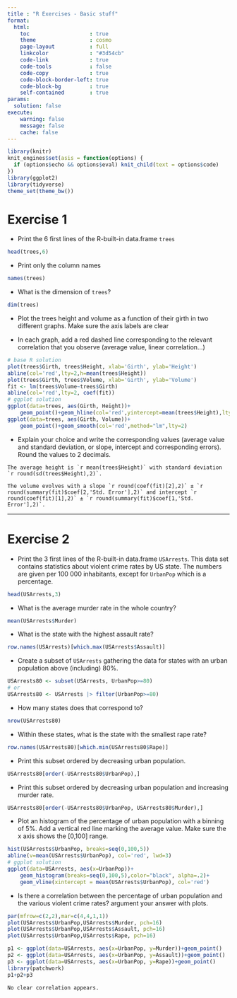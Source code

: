 ```yaml
---
title : "R Exercises - Basic stuff"
format: 
  html:
    toc                   : true
    theme                 : cosmo
    page-layout           : full
    linkcolor             : "#3d54cb"
    code-link             : true
    code-tools            : false
    code-copy             : true
    code-block-border-left: true
    code-block-bg         : true
    self-contained        : true
params:
  solution: false
execute: 
    warning: false
    message: false
    cache: false
---
```



```r
library(knitr)
knit_engines$set(asis = function(options) {
  if (options$echo && options$eval) knit_child(text = options$code)
})
library(ggplot2)
library(tidyverse)
theme_set(theme_bw())
```



# Exercise 1

- Print the 6 first lines of the R-built-in data.frame `trees`

```r
head(trees,6)
```

- Print only the column names

```r
names(trees)
```

- What is the dimension of `trees`?

```r
dim(trees)
```

- Plot the trees height and volume as a function of their girth in two different graphs. Make sure the axis labels are clear

- In each graph, add a red dashed line corresponding to the relevant correlation that you observe (average value, linear correlation...)

```r
# base R solution
plot(trees$Girth, trees$Height, xlab='Girth', ylab='Height')
abline(col='red',lty=2,h=mean(trees$Height))
plot(trees$Girth, trees$Volume, xlab='Girth', ylab='Volume')
fit <- lm(trees$Volume~trees$Girth)
abline(col='red',lty=2, coef(fit))
# ggplot solution
ggplot(data=trees, aes(Girth, Height))+
    geom_point()+geom_hline(col='red',yintercept=mean(trees$Height),lty=2)
ggplot(data=trees, aes(Girth, Volume))+
    geom_point()+geom_smooth(col='red',method="lm",lty=2)
```

- Explain your choice and write the corresponding values (average value and standard deviation, or slope, intercept and corresponding errors). Round the values to 2 decimals.

```asis
The average height is `r mean(trees$Height)` with standard deviation `r round(sd(trees$Height),2)`.

The volume evolves with a slope `r round(coef(fit)[2],2)` ± `r round(summary(fit)$coef[2,'Std. Error'],2)` and intercept `r round(coef(fit)[1],2)` ± `r round(summary(fit)$coef[1,'Std. Error'],2)`.
```

-------

# Exercise 2 

- Print the 3 first lines of the R-built-in data.frame `USArrests`. This data set contains statistics about violent crime rates by US state. The numbers are given per 100 000 inhabitants, except for `UrbanPop` which is a percentage.

```r
head(USArrests,3)
```

- What is the average murder rate in the whole country?

```r
mean(USArrests$Murder)
```

- What is the state with the highest assault rate?

```r
row.names(USArrests)[which.max(USArrests$Assault)]
```

- Create a subset of `USArrests` gathering the data for states with an urban population above (including) 80%.

```r
USArrests80 <- subset(USArrests, UrbanPop>=80)
# or
USArrests80 <- USArrests |> filter(UrbanPop>=80)
```

- How many states does that correspond to?

```r
nrow(USArrests80)
```

- Within these states, what is the state with the smallest rape rate?

```r
row.names(USArrests80)[which.min(USArrests80$Rape)]
```

- Print this subset ordered by decreasing urban population.

```r
USArrests80[order(-USArrests80$UrbanPop),]
```

- Print this subset ordered by decreasing urban population and increasing murder rate.

```r
USArrests80[order(-USArrests80$UrbanPop, USArrests80$Murder),]
```

- Plot an histogram of the percentage of urban population with a binning of 5%. Add a vertical red line marking the average value. Make sure the x axis shows the [0,100] range.

```r
hist(USArrests$UrbanPop, breaks=seq(0,100,5))
abline(v=mean(USArrests$UrbanPop), col='red', lwd=3)
# ggplot solution
ggplot(data=USArrests, aes(x=UrbanPop))+
    geom_histogram(breaks=seq(0,100,5),color="black", alpha=.2)+
    geom_vline(xintercept = mean(USArrests$UrbanPop), col='red')
```

- Is there a correlation between the percentage of urban population and the various violent crime rates? argument your answer with plots.

```r
par(mfrow=c(2,2),mar=c(4,4,1,1))
plot(USArrests$UrbanPop,USArrests$Murder, pch=16)
plot(USArrests$UrbanPop,USArrests$Assault, pch=16)
plot(USArrests$UrbanPop,USArrests$Rape, pch=16)
```

```r
p1 <- ggplot(data=USArrests, aes(x=UrbanPop, y=Murder))+geom_point()
p2 <- ggplot(data=USArrests, aes(x=UrbanPop, y=Assault))+geom_point()
p3 <- ggplot(data=USArrests, aes(x=UrbanPop, y=Rape))+geom_point()
library(patchwork)
p1+p2+p3
```

```asis
No clear correlation appears.
```